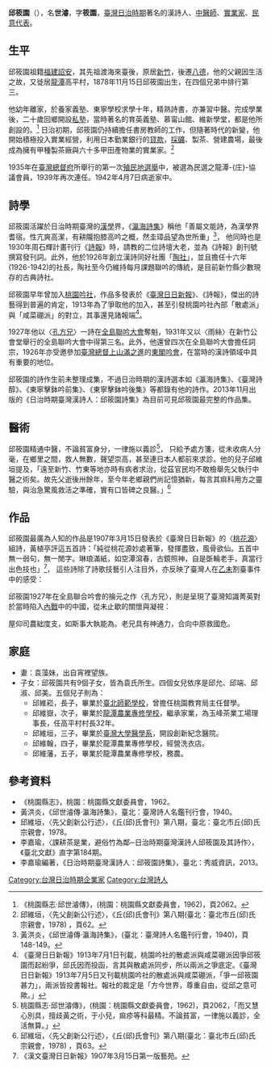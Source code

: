 {{multiple issues|
{{citation style|time=2014-01-19T08:36:14+00:00}}
{{copyedit|time=2014-01-19T08:36:14+00:00}}
{{dead end|time=2014-01-19T08:36:14+00:00}}
{{refimprove|time=2014-01-19}}
}}
{{Min-nan
| img       = <!-- [[圖檔名|大小]] -->
| caption   = <!-- 圖片檔案之解釋 -->
| choan-han = 邱世濬
| choan-lo  = Khu Sè-sùn
| tai-lo    = 
}}
'''邱筱園'''（{{bd|1878年|11月15日|1942年|4月7日}}），名'''世濬'''，字'''筱園'''，[[臺灣日治時期|臺灣日治時期]]著名的漢詩人、[[中醫師|中醫師]]、[[企業家|實業家]]、[[民意代表|民意代表]]。

== 生平 ==
邱筱園祖籍[[福建|福建]][[詔安|詔安]]，其先祖渡海來臺後，原居[[新竹市|新竹]]，後遷[[八德區|八德]]，他的父親因生活之故，又徙居[[龍潭區_(桃園市)|龍潭]]高平村，1878年11月15日邱筱園出生，在四個兄弟中排行第三。

他幼年離家，於養家義塾、東寧學校求學十年，精熟詩書，亦兼習中醫。完成學業後，二十歲回鄉開設[[私塾|私塾]]，當時著名的育英義塾、慕甯山館、維新學堂，都是他所創設的。<ref>《桃園縣志‧邱世濬傳》，(桃園：桃園縣文獻委員會，1962)，頁2062。</ref> 日治初期，邱筱園仍持續擔任書房教師的工作，但隨著時代的新變，他開始積極投入實業經營，利用日本勤業銀行的[[貸款|貸款]]，[[採礦|採礦]]、製茶、營建農場，最後成為擁有甲種製茶廠與六十多甲田產物業的實業家。<ref>邱維垣，〈先父創新公行述〉，《丘(邱)氏會刊》第八期(臺北：臺北市丘(邱)氏宗親會，1978) ，頁62。</ref> 

1935年在[[臺灣總督府|臺灣總督府]]所舉行的第一次[[殖民地|殖民地]][[選舉|選舉]]中，被選為民選之龍潭-{庄}-協議會員，1939年再次連任。1942年4月7日病逝家中。

== 詩學 ==
邱筱園活躍於日治時期臺灣的[[漢學|漢學]]界，《[[瀛海詩集|瀛海詩集]]》稱他「善屬文能詩，為漢學界耆宿。性亢爽高潔，有耕隴抱膝高吟之概，然圭璋品望為世所重」<ref>黃洪炎，《邱世濬傳‧瀛海詩集》，(臺北：臺灣詩人名鑑刊行會，1940)，頁148-149。</ref>， 他同時也是1930年周石輝計畫刊行《[[詩報|詩報]]》時，請教的二位詩壇大老，並為《詩報》創刊號撰寫發刊詞。此外，他於1926年創立漢詩同好社團「[[陶社|陶社]]」，並且擔任十六年(1926-1942)的社長，陶社至今仍維持每月課題聯吟的傳統，是目前新竹縣少數現存的古典詩社。

邱筱園早年曾加入[[桃園吟社|桃園吟社]]，作品多發表於《[[臺灣日日新報|臺灣日日新報]]》、《詩報》，傑出的詩藝得到普遍的肯定，1913年為了爭取他的加入，甚至引發桃園吟社內部「散處派」與「咸菜硼派」的對立，其事還見諸報端<ref>《臺灣日日新報》1913年7月1日刊載，桃園吟社的散處派與咸菜硼派因爭邱筱園而起紛爭，邱氏因而投函，言其與散處派同步，所以兩派之爭底定。《臺灣日日新報》1913年7月5日又刊載桃園吟社的散處派與咸菜硼派，「爭一邱筱園甚力」，兩派皆投書報社。報社的裁定是「方今世界，尊重自由，從邱之意可歟。」</ref>。 

1927年他以〈[[孔方兄|孔方兄]]〉一詩在[[全島聯吟大會|全島聯吟大會]]奪魁，1931年又以〈雨絲〉在新竹公會堂舉行的全島聯吟大會中得第三名。此外，他還曾四次在全島聯吟大會擔任詞宗，1926年亦受邀參加[[臺灣總督|臺灣總督]][[上山滿之進|上山滿之進]]的[[東閣吟會|東閣吟會]]，在當時的漢詩領域中具有重要的地位。

邱筱園的詩作生前未整理成集，不過日治時期的漢詩選本如《瀛海詩集》、《臺灣詩醇》、《東寧擊鉢吟前集》、《東寧擊鉢吟後集》等都錄有他的詩作。2013年11月出版的《日治時期臺灣漢詩人：邱筱園詩集》為目前可見邱筱園最完整的作品集。

== 醫術 ==
邱筱園精通中醫，不論貧富身分，一律施以義診<ref>桃園縣志‧邱世濬傳》，(桃園：桃園縣文獻委員會，1962)，頁2062，「而又慧心別具，擅歧黃之術，于小兒，痲疹等科最精。不論貧富，一律施以義診，全活無算。」</ref>， 只給予處方箋，從未收病人分毫，在鄉里之間，救人無數，聲望崇高，甚至連日本人都前來求診。他的兒子邱維垣提及，「遠至新竹、竹東等地亦時有病者求治，從茲官民均不敢檢舉先父執行中醫之術矣。故先父逝後卅餘年，至今年老鄉親們尚記憶猶新，每言其痲科用方之靈驗，與治急驚風救活之準確，實有口皆碑之良醫。」<ref>邱維垣，〈先父創新公行述〉，《丘(邱)氏會刊》第八期(臺北：臺北市丘(邱)氏宗親會，1978) ，頁63。</ref>

== 作品 ==
邱筱園最廣為人知的作品是1907年3月15日發表於《臺灣日日新報》的〈[[桃花源|桃花源]]〉組詩，黃植亭評這五首詩：「純從桃花源妙處著筆，發揮盡致，風骨欲仙。五首中無一弱句，無一閒字。琳琅滿紙，如空潭瀉春，古鏡照神，自是斲輪老手，真當行出色技也」<ref>《漢文臺灣日日新報》1907年3月15日第一版藝苑。</ref>， 這些詩除了詩歌技藝引人注目外，亦反映了臺灣人在[[乙未戰爭|乙未]]割臺事件中的感受：

{{cquote|別開卅六洞中天，鹿走羊亡幾百年。漁者腳跟溪作路，[[麻姑|麻姑]]眼底海爲田。
未燒書保黃農後，靡孑民遺魏漢前。廿紀風雲多變色，同胞儘願舉家遷。

安家此地獨超然，金石經馱楚漢前。非不臣兮因亟亂，縱為人世亦如仙。
沙蟲猿鶴寰中劫，雞犬桑麻世外天。霞綺滿溪桃萬樹，迷津莫問釣魚船。

田廬結托彩霞邊，曆占桃花不紀年。奉敕仙家收自治，出群民種演平權。
山河獨殘秦無地，日月人來晉有天。大造茫茫存化境，紅塵是處住神仙。

蓬萊自在有無天，過武陵溪一愴然。雲氣白迷騎鶴客，桃花紅引釣魚船。
累朝民庶餘焚玉，蔽野桑麻不稅錢。多少遺臣滄海外，莫求仙也願求田。

渾噩無為太古然，避人避地獨完全。箇中不受紅羊劫，方外空談白足禪。
此境闢三千世界，其人超十二萬年。風潮急激喧歐美，東海桃源別有天。}}

邱筱園1927年在全島聯合吟會的掄元之作〈孔方兄〉，則是呈現了臺灣知識菁英對於當時陷入[[內戰|內戰]]中的中國，從未止歇的關懷與凝視：

屋仰司農絀度支，如斯事大執能為。老兄具有神通力，合向中原救國危。

== 家庭 ==
* 妻：袁藻妹，出自宵裡望族。
* 子女：邱筱園共有9個子女，皆為袁氏所生。四個女兒依序是邱允、邱端、邱淑、邱美。五個兒子則為：
**邱維崧，長子，畢業於[[臺北師範學校|臺北師範學校]]，曾擔任桃園教育局主任督學。
**邱維嶽，次子，畢業於[[國立龍潭高級農工職業學校|龍潭農業專修學校]]，繼承家業，為玉峰茶業工場理事長，任高平村村長32年。
**邱維垣，三子，畢業於[[臺灣大學醫學系|臺灣大學醫學系]]，開設創新紀念醫院。
**邱維翰，四子，畢業於龍潭農業專修學校，經營洗衣店。
**邱維藩，五子，畢業於龍潭農業專修學校，務農。

==  參考資料==
{{Reflist}}

*《桃園縣志》，桃園：桃園縣文獻委員會，1962。
*黃洪炎，《邱世濬傳‧瀛海詩集》，臺北：臺灣詩人名鑑刊行會，1940。
*邱維垣，〈先父創新公行述〉，《丘(邱)氏會刊》第八期，臺北：臺北市丘(邱)氏宗親會，1978。
*李嘉瑜，〈課耕茶是業，避俗竹為鄰─日治時期臺灣漢詩人邱筱園及其詩作〉，《臺北文獻》直字第184期。
*李嘉瑜編著，《日治時期臺灣漢詩人：邱筱園詩集》，臺北：秀威資訊，2013。
[[Category:台灣日治時期企業家|Category:台灣日治時期企業家]]
[[Category:台灣詩人|Category:台灣詩人]]